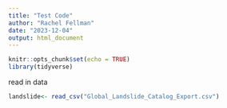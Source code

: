 ```yaml
---
title: "Test Code"
author: "Rachel Fellman"
date: "2023-12-04"
output: html_document
---
```


```r
knitr::opts_chunk$set(echo = TRUE)
library(tidyverse)
```

read in data
```r
landslide<- read_csv("Global_Landslide_Catalog_Export.csv")
```


```r

```


